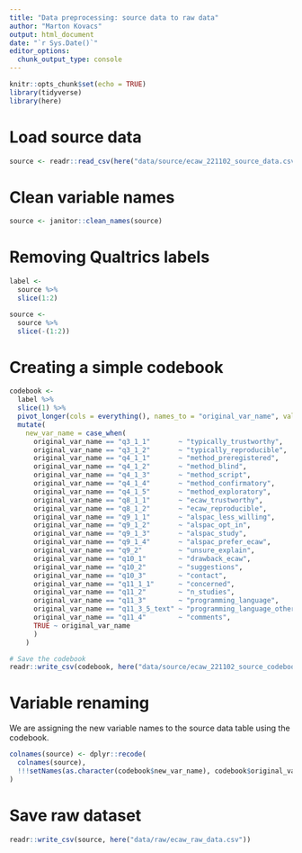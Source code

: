 ```yaml
---
title: "Data preprocessing: source data to raw data"
author: "Marton Kovacs"
output: html_document
date: "`r Sys.Date()`"
editor_options: 
  chunk_output_type: console
---
```


```r
knitr::opts_chunk$set(echo = TRUE)
library(tidyverse)
library(here)
```

# Load source data

```r
source <- readr::read_csv(here("data/source/ecaw_221102_source_data.csv"))
```

# Clean variable names

```r
source <- janitor::clean_names(source)
```

# Removing Qualtrics labels

```r
label <-
  source %>% 
  slice(1:2)

source <-
  source %>% 
  slice(-(1:2))
```

# Creating a simple codebook

```r
codebook <-
  label %>% 
  slice(1) %>% 
  pivot_longer(cols = everything(), names_to = "original_var_name", values_to = "description") %>% 
  mutate(
    new_var_name = case_when(
      original_var_name == "q3_1_1"       ~ "typically_trustworthy",
      original_var_name == "q3_1_2"       ~ "typically_reproducible",
      original_var_name == "q4_1_1"       ~ "method_preregistered",
      original_var_name == "q4_1_2"       ~ "method_blind",
      original_var_name == "q4_1_3"       ~ "method_script",
      original_var_name == "q4_1_4"       ~ "method_confirmatory",
      original_var_name == "q4_1_5"       ~ "method_exploratory",
      original_var_name == "q8_1_1"       ~ "ecaw_trustworthy",
      original_var_name == "q8_1_2"       ~ "ecaw_reproducible",
      original_var_name == "q9_1_1"       ~ "alspac_less_willing",
      original_var_name == "q9_1_2"       ~ "alspac_opt_in",
      original_var_name == "q9_1_3"       ~ "alspac_study",
      original_var_name == "q9_1_4"       ~ "alspac_prefer_ecaw",
      original_var_name == "q9_2"         ~ "unsure_explain",
      original_var_name == "q10_1"        ~ "drawback_ecaw",
      original_var_name == "q10_2"        ~ "suggestions",
      original_var_name == "q10_3"        ~ "contact",
      original_var_name == "q11_1_1"      ~ "concerned",
      original_var_name == "q11_2"        ~ "n_studies",
      original_var_name == "q11_3"        ~ "programming_language",
      original_var_name == "q11_3_5_text" ~ "programming_language_other",
      original_var_name == "q11_4"        ~ "comments",
      TRUE ~ original_var_name
      )
    )

# Save the codebook
readr::write_csv(codebook, here("data/source/ecaw_221102_source_codebook.csv"))
```

# Variable renaming

We are assigning the new variable names to the source data table using the codebook.

```r
colnames(source) <- dplyr::recode(
  colnames(source), 
  !!!setNames(as.character(codebook$new_var_name), codebook$original_var_name)
)
```

# Save raw dataset

```r
readr::write_csv(source, here("data/raw/ecaw_raw_data.csv"))
```

